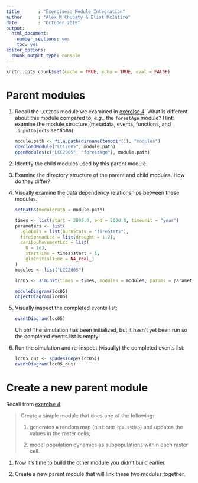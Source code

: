 ```yaml
---
title       : "Exercises: Module Integration"
author      : "Alex M Chubaty & Eliot McIntire"
date        : "October 2019"
output: 
  html_document: 
    number_sections: yes
    toc: yes
editor_options: 
  chunk_output_type: console
---
```


```r
knitr::opts_chunk$set(cache = TRUE, echo = TRUE, eval = FALSE)
```

# Parent modules

1. Recall the `LCC2005` module we examined in [exercise 4](../04-exercises.Rmd). What is different about this module compared to, *e.g.*, the `forestAge` module?
    Hint: examine the module structure (metadata, events, functions, and `.inputObjects` sections).
    
    ```r
    module.path <- file.path(dirname(tempdir()), "modules")
    downloadModule("LCC2005", module.path)
    openModules(c("LCC2005", "forestAge"), module.path)
    ```

2. Identify the child modules used by this parent module.

3. Examine the directory structure of the parent and child modules. How do they differ?

4. Visually examine the data dependency relationships between these modules.

    ```r
    setPaths(modulePath = module.path)
    
    times <- list(start = 2005.0, end = 2020.0, timeunit = "year")
    parameters <- list(
      .globals = list(burnStats = "fireStats"),
      fireSpreadLcc = list(drought = 1.2),
      caribouMovementLcc = list(
        N = 1e3,
        startTime = times$start + 1,
        glmInitialTime = NA_real_)
    )
    modules <- list("LCC2005")
    
    lcc05 <- simInit(times = times, modules = modules, params = parameters)
    
    moduleDiagram(lcc05)
    objectDiagram(lcc05)
    ```

5. Visually inspect the completed events list:

    ```r
    eventDiagram(lcc05)
    ```
    
    Uh oh! The simulation has been initialized, but it hasn't yet been run so the completed events list is empty!
    
6. Run the simulation and re-inspect (visually) the completed events list:

    ```r
    lcc05_out <- spades(Copy(lcc05))
    eventDiagram(lcc05_out)
    ```

# Create a new parent module

Recall from [exercise 4](../04-exercises.Rmd):

> Create a simple module that does one of the following:
>
> 1. generates a random map (hint: see `?gaussMap`) and updates the values in the raster cells;
>
> 2. model population dynamics as subpopulations within each raster cell.

1. Now it's time to build the other module you didn't build earlier.

2. Create a new parent module that will link these two modules together.
